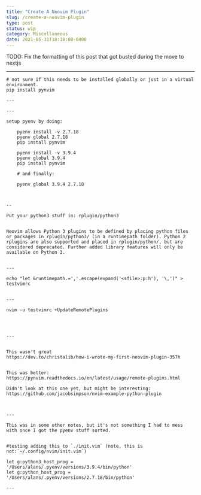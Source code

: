 ```yaml
---
title: "Create A Neovim Plugin"
slug: /create-a-neovim-plugin
type: post
status: wip
category: Miscellaneous
date: 2021-05-31T18:18:08-0400
---
```


TODO: Fix the formatting of this post that got busted during the move to nextjs

---

```
# not sure if this needs to be installed globally or just in a virtual environment. 
pip install pynvim

---

---

setup pyenv by doing:

    pyenv install -v 2.7.18
    pyenv global 2.7.18
    pip install pynvim

    pyenv install -v 3.9.4
    pyenv global 3.9.4
    pip install pynvim
    
    # and finally:
    
    pyenv global 3.9.4 2.7.18
    
    
    
--

Put your python3 stuff in: rplugin/python3


Neovim allows Python 3 plugins to be defined by placing python files or packages in rplugin/python3/ (in a runtimepath folder). Python 2 rplugins are also supported and placed in rplugin/python/, but are considered deprecated. Further added library features will only be available on Python 3.


---

echo "let &runtimepath.=','.escape(expand('<sfile>:p:h'), '\,')" > testvimrc


--- 

nvim -u testvimrc +UpdateRemotePlugins




---


This wasn't great
https://dev.to/christalib/how-i-wrote-my-first-neovim-plugin-357h


This was better:
https://pynvim.readthedocs.io/en/latest/usage/remote-plugins.html

Didn't look at this one yet, but might be interesting:
https://github.com/jacobsimpson/nvim-example-python-plugin



--- 

This was in some other notes, but it's not something I had to mess with once I got the pyenv stuff sorted. 


#testing adding this to `./init.vim` (note, this is not:`~/.config/nvim/init.vim`)

let g:python3_host_prog = '/Users/alans/.pyenv/versions/3.9.4/bin/python'
let g:python_host_prog = '/Users/alans/.pyenv/versions/2.7.18/bin/python'

---
```



